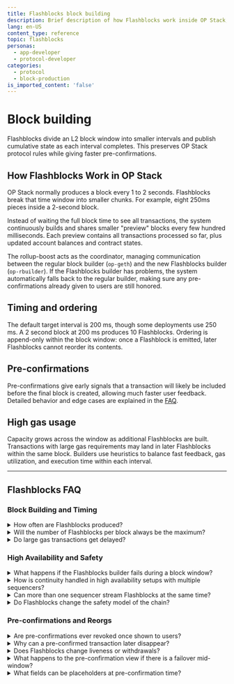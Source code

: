 ```yaml
---
title: Flashblocks block building
description: Brief description of how Flashblocks work inside OP Stack, focused on timing and ordering.
lang: en-US
content_type: reference
topic: flashblocks
personas:
  - app-developer
  - protocol-developer
categories:
  - protocol
  - block-production
is_imported_content: 'false'
---
```


# Block building

Flashblocks divide an L2 block window into smaller intervals and publish cumulative state as each interval completes. This preserves OP Stack protocol rules while giving faster pre-confirmations.

## How Flashblocks Work in OP Stack

OP Stack normally produces a block every 1 to 2 seconds. Flashblocks break that time window into smaller chunks. For example, eight 250ms pieces inside a 2-second block.

Instead of waiting the full block time to see all transactions, the system continuously builds and shares smaller "preview" blocks every few hundred milliseconds. Each preview contains all transactions processed so far, plus updated account balances and contract states.

The rollup-boost acts as the coordinator, managing communication between the regular block builder (`op-geth`) and the new Flashblocks builder (`op-rbuilder`). If the Flashblocks builder has problems, the system automatically falls back to the regular builder, making sure any pre-confirmations already given to users are still honored.

## Timing and ordering

The default target interval is 200 ms, though some deployments use 250 ms. A 2 second block at 200 ms produces 10 Flashblocks. Ordering is append-only within the block window: once a Flashblock is emitted, later Flashblocks cannot reorder its contents.

## Pre-confirmations

Pre-confirmations give early signals that a transaction will likely be included before the final block is created, allowing much faster user feedback. Detailed behavior and edge cases are explained in the [FAQ](#pre-confirmations-and-reorgs).

## High gas usage

Capacity grows across the window as additional Flashblocks are built. Transactions with large gas requirements may land in later Flashblocks within the same block. Builders use heuristics to balance fast feedback, gas utilization, and execution time within each interval.

---

## Flashblocks FAQ

### Block Building and Timing

<details>
  <summary>How often are Flashblocks produced?</summary>
  Default target interval is 200 ms, though some deployments use 250 ms. A 2 second block at 200 ms produces 10 Flashblocks.
</details>

<details>
  <summary>Will the number of Flashblocks per block always be the maximum?</summary>
  Not necessarily. Heavy execution in one interval can reduce time available for subsequent intervals, and `FLASHBLOCKS_TIME` is a target rather than a strict rule.
</details>

<details>
  <summary>Do large gas transactions get delayed?</summary>
  Gas capacity increases across the window. Transactions requiring more gas than early intervals allow may land in a later Flashblock.
</details>

### High Availability and Safety

<details>
  <summary>What happens if the Flashblocks builder fails during a block window?</summary>
  The coordinator falls back to the regular block builder. Already issued pre-confirmations are preserved for that block, and the next block proceeds on the fallback path.
</details>

<details>
  <summary>How is continuity handled in high availability setups with multiple sequencers?</summary>
  Only the current leader streams Flashblocks. On leader change, streaming continues from the new leader so downstream consumers see a continuous stream from a single stable endpoint.
</details>

<details>
  <summary>Can more than one sequencer stream Flashblocks at the same time?</summary>
  No. The system ensures only one leader streams, which avoids conflicts and double streams.
</details>

<details>
  <summary>Do Flashblocks change the safety model of the chain?</summary>
  No. Each Flashblock is validated against the same execution engine that validates a normal block, so safety is equivalent to standard L2 blocks.
</details>

### Pre-confirmations and Reorgs

<details>
  <summary>Are pre-confirmations ever revoked once shown to users?</summary>
  Pre-confirmations are early signals that a transaction will likely be included before the final block is created. They can be reversed if the sequencer reorgs. The system prioritizes preserving previously issued pre-confirmations, but final inclusion is decided by the final L2 block.
</details>

<details>
  <summary>Why can a pre-confirmed transaction later disappear?</summary>
  If the sequencer reorgs, pre-confirmed state can be replaced. This does not add risk beyond the pending state reorg risk that already exists.
</details>

<details>
  <summary>Does Flashblocks change liveness or withdrawals?</summary>
  No. Liveness guarantees and withdrawal behavior remain the same as standard OP Stack. Flashblocks improve feedback speed but do not change protocol guarantees.
</details>

<details>
  <summary>What happens to the pre-confirmation view if there is a failover mid-window?</summary>
  Downstream providers continue from the leader stream. The pre-confirmation overlay is ephemeral and exists only until the final block is built, so providers reconcile to the final block once it is produced.
</details>

<details>
  <summary>What fields can be placeholders at pre-confirmation time?</summary>
  In receipts and blocks served from the pre-confirmation view, fields like `blockHash` can be a placeholder and `blockNumber` can reflect the pending block. The view reflects the cumulative state of the latest Flashblock.
</details>
